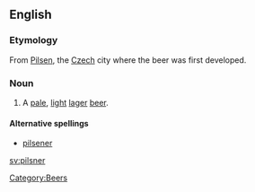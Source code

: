 ==English==

===Etymology===
From [[Pilsen]], the [[Czech]] city where the beer was first developed.

===Noun===
{{en-noun}}

# A [[pale]], [[light]] [[lager]] [[beer]].

====Alternative spellings====
* [[pilsener]]

[[Category:Beers]]
[[sv:pilsner]]